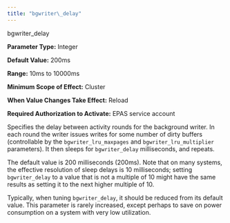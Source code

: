 ```yaml
---
title: "bgwriter\_delay"
---
```


<div id="bgwriter_delay" class="registered_link"></div>


<div class="index">

bgwriter_delay

</div>

**Parameter Type:** Integer

**Default Value:** 200ms

**Range:** 10ms to 10000ms

**Minimum Scope of Effect:** Cluster

**When Value Changes Take Effect:** Reload

**Required Authorization to Activate:** EPAS service account

Specifies the delay between activity rounds for the background writer. In each round the writer issues writes for some number of dirty buffers (controllable by the `bgwriter_lru_maxpages` and `bgwriter_lru_multiplier` parameters). It then sleeps for `bgwriter_delay` milliseconds, and repeats.

The default value is 200 milliseconds (200ms). Note that on many systems, the effective resolution of sleep delays is 10 milliseconds; setting `bgwriter_delay` to a value that is not a multiple of 10 might have the same results as setting it to the next higher multiple of 10.

Typically, when tuning `bgwriter_delay`, it should be reduced from its default value. This parameter is rarely increased, except perhaps to save on power consumption on a system with very low utilization.
